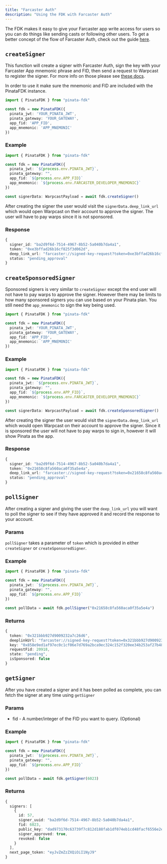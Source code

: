 ```yaml
---
title: "Farcaster Auth"
description: "Using the FDK with Farcaster Auth"
---
```


The FDK makes it easy to give your Farcaster app write access for users so you can do things like sending casts or following other users. To get a better concept of the flow of Farcaster Auth, check out the guide [here](/farcaster/farcaster-auth).

## `createSigner`

This function will create a signer with Farcaster Auth, sign the key with your Farcaster App mnemonic phrase and FID, then send a request to Warpcast to register the signer. For more info on those please see [these docs](https://docs.pinata.cloud/farcaster/farcaster-auth#getting-started). 

In order to use it make sure the mnemonic and FID are included with the PinataFDK instance.

```typescript
import { PinataFDK } from "pinata-fdk"

const fdk = new PinataFDK({
  pinata_jwt: 'YOUR_PINATA_JWT',
  pinata_gateway: 'YOUR_GATEWAY',
  app_fid: 'APP_FID',
  app_mnemonic: 'APP_MNEMONIC'
})
```

### Example
```typescript
import { PinataFDK } from "pinata-fdk"

const fdk = new PinataFDK({
  pinata_jwt: `${process.env.PINATA_JWT}`,
  pinata_gateway: "",
  app_fid: `${process.env.APP_FID}`
  app_mnemonic: `${process.env.FARCASTER_DEVELOPER_MNEMONIC}`
})

const signerData: WarpcastPayload = await fdk.createSigner() 
```

After creating the signer the user would visit the `signerData.deep_link_url` which would open Warpcast on their account to approve the signer. The user will have to pay warps since it is not sponsored.

### Response

```typescript
{
  signer_id: "ba2d9f6d-7514-4967-8b52-5a040b7da4a1",
  token: "0xe3bffad26b16cf825f3d062d",
  deep_link_url: "farcaster://signed-key-request?token=0xe3bffad26b16cf825f3d062d",
  status: "pending_approval"
}
```

## `createSponsoredSigner`

Sponsored signers is very similar to `createSigner` except the end user will not have to pay warps to approve the signer. However there may be limits to how many sponsored signers you can use based on your Pinata plan. You still need the `app_mnemonic` to sign the key being used.

```typescript
import { PinataFDK } from "pinata-fdk"

const fdk = new PinataFDK({
  pinata_jwt: 'YOUR_PINATA_JWT',
  pinata_gateway: 'YOUR_GATEWAY',
  app_fid: 'APP_FID',
  app_mnemonic: 'APP_MNEMONIC'
})
```

### Example

```typescript
import { PinataFDK } from "pinata-fdk"

const fdk = new PinataFDK({
  pinata_jwt: `${process.env.PINATA_JWT}`,
  pinata_gateway: "",
  app_fid: `${process.env.APP_FID}`,
  app_mnemonic: `${process.env.FARCASTER_DEVELOPER_MNEMONIC}`
})

const signerData: WarpcastPayload = await fdk.createSponsoredSigner() 
```

After creating the signer the user would visit the `signerData.deep_link_url` which would open Warpcast on their account to approve the signer. Since it is sponsored the user will not have to pay warps to sign in, however it will show Pinata as the app.

### Response

```typescript
{
  signer_id: "ba2d9f6d-7514-4967-8b52-5a040b7da4a1",
  token: "0x21658c8fa560aca0f35a5e4a",
  deep_link_url: "farcaster://signed-key-request?token=0x21658c8fa560aca0f35a5e4a",
  status: "pending_approval"
}
```

## `pollSigner`

After creating a signer and giving the user the `deep_link_url` you will want to poll the signer to see if they have approved it and record the response to your account.

### Params

`pollSigner` takes a parameter of `token` which is provided in either `createSigner` or `createSponsoredSigner`.

### Example

```typescript
import { PinataFDK } from "pinata-fdk"

const fdk = new PinataFDK({
  pinata_jwt: `${process.env.PINATA_JWT}`,
  pinata_gateway: "",
  app_fid: `${process.env.APP_FID}`
})

const pollData = await fdk.pollSigner("0x21658c8fa560aca0f35a5e4a") 
```

### Returns

```typescript
{
  token: "0x321bbb927d9009232a7c26d6",
  deeplinkUrl: "farcaster://signed-key-request?token=0x321bbb927d9009232a7c26d6",
  key: "0x858e9ed1af97ec0c1cf06e7d769a2bca9ec324c152f320ee34b253af27b486f4",
  requestFid: 20918,
  state: "pending",
  isSponsored: false
}
```

## `getSigner`

After you have created a signer and it has been polled as complete, you can fetch the signer at any time using `getSigner`

### Params

- fid - A number/integer of the FID you want to query. (Optional)

### Example

```typescript
import { PinataFDK } from "pinata-fdk"

const fdk = new PinataFDK({
  pinata_jwt: `${process.env.PINATA_JWT}`,
  pinata_gateway: "",
  app_fid: `${process.env.APP_FID}`
})

const pollData = await fdk.getSigner(6023) 
```
### Returns

```typescript
{
  signers: [
    {
      id: 57,
      signer_uuid: "ba2d9f6d-7514-4967-8b52-5a040b7da4a1",
      fid: 6023,
      public_key: "dad973170c63739f7c812d188fab1df074eb1cd48facf6556e2ef9cbb76b4c18",
      signer_approved: true,
      revoked: false
    }
  ],
  next_page_token: "eyJvZmZzZXQiOiI1NyJ9"
}
```

